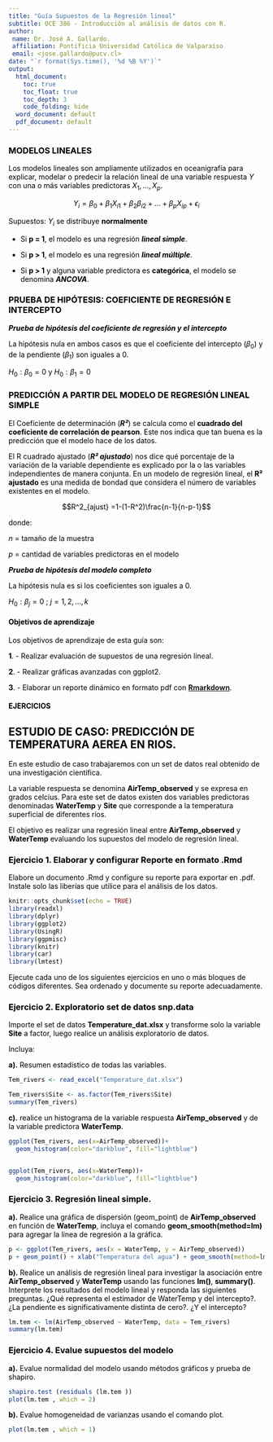 ```yaml
---
title: "Guía Supuestos de la Regresión lineal"
subtitle: OCE 386 - Introducción al análisis de datos con R.
author:
 name: Dr. José A. Gallardo.
 affiliation: Pontificia Universidad Católica de Valparaíso
 email: <jose.gallardo@pucv.cl>
date: "`r format(Sys.time(), '%d %B %Y')`"
output:
  html_document:
    toc: true
    toc_float: true
    toc_depth: 3
    code_folding: hide
  word_document: default
  pdf_document: default
---
```


<style>
#TOC {
  color: black;
  font-familiy: Calibri;
  font-size: 14px;
  border-color: #708090; 
}
body {
   color: black;
   font-familiy: Calibri;
}

pre {
  color: black;
  background-color: #F8F8FF;
}
# header {
  color: #800000;
  font-familiy: Calibri;
  background-color: #F5F5F5;
  opacity: 0.8;
  font-size: 16px;
}
</style>

### MODELOS LINEALES

Los modelos lineales son ampliamente utilizados en oceanigrafía para explicar, modelar o predecir la relación lineal de una variable respuesta $Y$ con una o más variables predictoras $X_1,…,X_p$. 

$$Y_{i} = \beta_{0} + \beta_{1} X_{i1} + \beta_{2} \beta_{i2} + ... + \beta_{p} X_{ip} + \epsilon_{i}$$

Supuestos: $Y_i$  se distribuye **normalmente**

* Si **p = 1**, el modelo es una regresión **_lineal simple_**.

* Si **p > 1**, el modelo es una regresión **_lineal múltiple_**.

* Si **p > 1** y alguna variable predictora es **categórica**, el modelo se denomina **_ANCOVA_**.   

### PRUEBA DE HIPÓTESIS: COEFICIENTE DE REGRESIÓN E INTERCEPTO 

**_Prueba de hipótesis del coeficiente de regresión y el intercepto_**

La hipótesis nula en ambos casos es que el coeficiente del intercepto ($β_0$) y de la pendiente ($β_1$) son iguales a 0.

$H_0:β_0 = 0$ y $H_0:β_1 = 0$

### PREDICCIÓN A PARTIR DEL MODELO DE REGRESIÓN LINEAL SIMPLE

El Coeficiente de determinación (**_R²_**) se calcula como el **cuadrado del coeficiente de correlación de pearson**. Este nos indica que tan buena es la predicción que el modelo hace de los datos.

El R cuadrado ajustado (**_R² ajustado_**) nos dice qué porcentaje de la variación de la variable dependiente es explicado por la o las variables independientes de manera conjunta. En un modelo de regresión lineal, el **R² ajustado** es una medida de bondad que considera el número de variables existentes en el modelo.

$$R^2_{ajust} =1-(1-R^2)\frac{n-1}{n-p-1}$$

donde: 

$n$ = tamaño de la muestra

$p$ = cantidad de variables predictoras en el modelo

**_Prueba de hipótesis del modelo completo_**

La hipótesis nula es si los coeficientes son iguales a 0.

$H_0:β_j = 0$ ; $j = 1, 2,...,k$

#### **Objetivos de aprendizaje**

Los objetivos de aprendizaje de esta guía son:

**1**. - Realizar evaluación de supuestos de una regresión lineal.

**2**. - Realizar gráficas avanzadas con ggplot2. 

**3**. - Elaborar un reporte dinámico en formato pdf con **[Rmarkdown](https://rmarkdown.rstudio.com/)**.

#### EJERCICIOS

## ESTUDIO DE CASO: PREDICCIÓN DE TEMPERATURA AEREA EN RIOS.

En este estudio de caso trabajaremos con un set de datos real obtenido de una investigación científica.

La variable respuesta se denomina **AirTemp_observed** y se expresa en grados celcius. Para este set de datos existen dos variables predictoras denominadas **WaterTemp** y **Site** que corresponde a la temperatura superficial de diferentes ríos.  

El objetivo es realizar una regresión lineal entre **AirTemp_observed** y **WaterTemp** evaluando los supuestos del modelo de regresión lineal.

### **Ejercicio 1.** Elaborar y configurar Reporte en formato .Rmd

Elabore un documento .Rmd y configure su reporte para exportar en .pdf. Instale solo las liberías que utilice para el análisis de los datos.

```r
knitr::opts_chunk$set(echo = TRUE)
library(readxl)
library(dplyr)
library(ggplot2)
library(UsingR)
library(ggpmisc)
library(knitr)
library(car)
library(lmtest)
```

Ejecute cada uno de los siguientes ejercicios en uno o más bloques de códigos diferentes. Sea ordenado y documente su reporte adecuadamente.

### **Ejercicio 2.** Exploratorio set de datos snp.data

Importe el set de datos **Temperature_dat.xlsx** y transforme solo la variable **Site** a factor, luego realice un análisis exploratorio de datos. 

Incluya: 

**a).** Resumen estadístico de todas las variables.

```r

Tem_rivers <- read_excel("Temperature_dat.xlsx")

Tem_rivers$Site <- as.factor(Tem_rivers$Site)
summary(Tem_rivers)

```

**c).** realice un histograma de la variable respuesta **AirTemp_observed** y de la variable predictora **WaterTemp**.

```r

ggplot(Tem_rivers, aes(x=AirTemp_observed))+
  geom_histogram(color="darkblue", fill="lightblue")


ggplot(Tem_rivers, aes(x=WaterTemp))+
  geom_histogram(color="darkblue", fill="lightblue")


```

### **Ejercicio 3.** Regresión lineal simple.

**a).** Realice una gráfica de dispersión (geom_point) de **AirTemp_observed** en función de **WaterTemp**, incluya el comando **geom_smooth(method=lm)** para agregar la línea de regresión a la gráfica.

```r

p <- ggplot(Tem_rivers, aes(x = WaterTemp, y = AirTemp_observed))
p + geom_point() + xlab("Temperatura del agua") + geom_smooth(method=lm)

```

**b).** Realice un análisis de regresión lineal para investigar la asociación entre **AirTemp_observed** y **WaterTemp** usando las funciones **lm()**, **summary()**. Interprete los resultados del modelo lineal y responda las siguientes preguntas. ¿Qué representa el estimador de WaterTemp y del intercepto?. ¿La pendiente es significativamente distinta de cero?. ¿Y el intercepto?

```r

lm.tem <- lm(AirTemp_observed ~ WaterTemp, data = Tem_rivers)
summary(lm.tem)

```

### **Ejercicio 4.** Evalue supuestos del modelo

**a).** Evalue normalidad del modelo usando métodos gráficos y prueba de shapiro.

```r
shapiro.test (residuals (lm.tem ))
plot(lm.tem , which = 2)
```


**b).** Evalue homogeneidad de varianzas usando el comando plot.

```r
plot(lm.tem , which = 1)
```

